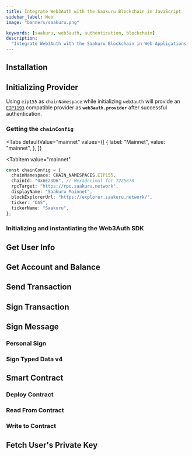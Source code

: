 ```yaml
---
title: Integrate Web3Auth with the Saakuru Blockchain in JavaScript
sidebar_label: Web
image: "banners/saakuru.png"

keywords: [saakuru, web3auth, authentication, blockchain]
description:
  "Integrate Web3Auth with the Saakuru Blockchain in Web Applications | Documentation - Web3Auth"
---
```



<SEO
  title="Integrate Web3Auth with the Saakuru Blockchain in Web Applications"
  description="Integrate Web3Auth with the Saakuru Blockchain in Web Applications | Documentation - Web3Auth"
  image="https://web3auth.io/docs/banners/saakuru.png"
  slug="/connect-blockchain/evm/saakuru/web"
/>

## Installation

<InstallationSnippet />

## Initializing Provider

Using `eip155` as `chainNamespace` while initializing `web3auth` will provide an
[`EIP1193`](https://eips.ethereum.org/EIPS/eip-1193) compatible provider as **`web3auth.provider`**
after successful authentication.

### Getting the `chainConfig`

<Tabs
 defaultValue="mainnet"
  values={[
    { label: "Mainnet", value: "mainnet", },
  ]}
>
<TabItem
  value="mainnet"
>

```typescript
const chainConfig = {
  chainNamespace: CHAIN_NAMESPACES.EIP155,
  chainId: "0x6E23D6", // Hexadecimal for 7225878
  rpcTarget: "https://rpc.saakuru.network",
  displayName: "Saakuru Mainnet",
  blockExplorerUrl: "https://explorer.saakuru.network/",
  ticker: "OAS",
  tickerName: "Saakuru",
};
```

</TabItem>
</Tabs>

### Initializing and instantiating the Web3Auth SDK

<InitializeWeb3Auth />

## Get User Info

<GetUserInfoSnippet />

## Get Account and Balance

<GetAccountAndBalanceSnippet />

## Send Transaction

<SendTransactionSnippet />

## Sign Transaction

<SignTransactionSnippet />

## Sign Message

### Personal Sign

<SignPersonalMessageSnippet />

### Sign Typed Data v4

<SignTypedDataV4Snippet />

## Smart Contract

<SmartContractSoliditySnippet />

### Deploy Contract

<DeployContractSolidityDeploySnippet />

### Read From Contract

<DeployContractSolidityReadSnippet />

### Write to Contract

<DeployContractSolidityWriteSnippet />

## Fetch User's Private Key

<FetchUserPrivateKeySnippet />
